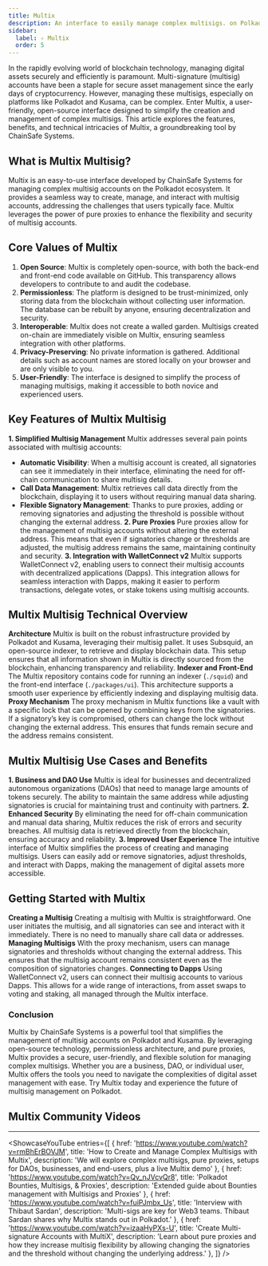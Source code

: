 ```yaml
---
title: Multix
description: An interface to easily manage complex multisigs. on Polkadot. All your multi-signature accounts, across many chains and parachains.
sidebar:
  label: ✧ Multix
  order: 5
---
```



In the rapidly evolving world of blockchain technology, managing digital assets securely and efficiently is paramount. Multi-signature (multisig) accounts have been a staple for secure asset management since the early days of cryptocurrency. However, managing these multisigs, especially on platforms like Polkadot and Kusama, can be complex. Enter Multix, a user-friendly, open-source interface designed to simplify the creation and management of complex multisigs. This article explores the features, benefits, and technical intricacies of Multix, a groundbreaking tool by ChainSafe Systems.

## What is Multix Multisig?
Multix is an easy-to-use interface developed by ChainSafe Systems for managing complex multisig accounts on the Polkadot ecosystem. It provides a seamless way to create, manage, and interact with multisig accounts, addressing the challenges that users typically face. Multix leverages the power of pure proxies to enhance the flexibility and security of multisig accounts.

## Core Values of Multix
1. **Open Source**: Multix is completely open-source, with both the back-end and front-end code available on GitHub. This transparency allows developers to contribute to and audit the codebase.
2. **Permissionless**: The platform is designed to be trust-minimized, only storing data from the blockchain without collecting user information. The database can be rebuilt by anyone, ensuring decentralization and security.
3. **Interoperable**: Multix does not create a walled garden. Multisigs created on-chain are immediately visible on Multix, ensuring seamless integration with other platforms.
4. **Privacy-Preserving**: No private information is gathered. Additional details such as account names are stored locally on your browser and are only visible to you.
5. **User-Friendly**: The interface is designed to simplify the process of managing multisigs, making it accessible to both novice and experienced users.

## Key Features of Multix Multisig
**1. Simplified Multisig Management**
Multix addresses several pain points associated with multisig accounts:
- **Automatic Visibility**: When a multisig account is created, all signatories can see it immediately in their interface, eliminating the need for off-chain communication to share multisig details.
- **Call Data Management**: Multix retrieves call data directly from the blockchain, displaying it to users without requiring manual data sharing.
- **Flexible Signatory Management**: Thanks to pure proxies, adding or removing signatories and adjusting the threshold is possible without changing the external address.
**2. Pure Proxies**
Pure proxies allow for the management of multisig accounts without altering the external address. This means that even if signatories change or thresholds are adjusted, the multisig address remains the same, maintaining continuity and security.
**3. Integration with WalletConnect v2**
Multix supports WalletConnect v2, enabling users to connect their multisig accounts with decentralized applications (Dapps). This integration allows for seamless interaction with Dapps, making it easier to perform transactions, delegate votes, or stake tokens using multisig accounts.

## Multix Multisig Technical Overview
**Architecture**
Multix is built on the robust infrastructure provided by Polkadot and Kusama, leveraging their multisig pallet. It uses Subsquid, an open-source indexer, to retrieve and display blockchain data. This setup ensures that all information shown in Multix is directly sourced from the blockchain, enhancing transparency and reliability.
**Indexer and Front-End**
The Multix repository contains code for running an indexer (`./squid`) and the front-end interface (`./packages/ui`). This architecture supports a smooth user experience by efficiently indexing and displaying multisig data.
**Proxy Mechanism**
The proxy mechanism in Multix functions like a vault with a specific lock that can be opened by combining keys from the signatories. If a signatory’s key is compromised, others can change the lock without changing the external address. This ensures that funds remain secure and the address remains consistent.

## Multix Multisig Use Cases and Benefits
**1. Business and DAO Use**
Multix is ideal for businesses and decentralized autonomous organizations (DAOs) that need to manage large amounts of tokens securely. The ability to maintain the same address while adjusting signatories is crucial for maintaining trust and continuity with partners.
**2. Enhanced Security**
By eliminating the need for off-chain communication and manual data sharing, Multix reduces the risk of errors and security breaches. All multisig data is retrieved directly from the blockchain, ensuring accuracy and reliability.
**3. Improved User Experience**
The intuitive interface of Multix simplifies the process of creating and managing multisigs. Users can easily add or remove signatories, adjust thresholds, and interact with Dapps, making the management of digital assets more accessible.

## Getting Started with Multix
**Creating a Multisig**
Creating a multisig with Multix is straightforward. One user initiates the multisig, and all signatories can see and interact with it immediately. There is no need to manually share call data or addresses.
**Managing Multisigs**
With the proxy mechanism, users can manage signatories and thresholds without changing the external address. This ensures that the multisig account remains consistent even as the composition of signatories changes.
**Connecting to Dapps**
Using WalletConnect v2, users can connect their multisig accounts to various Dapps. This allows for a wide range of interactions, from asset swaps to voting and staking, all managed through the Multix interface.

### Conclusion
Multix by ChainSafe Systems is a powerful tool that simplifies the management of multisig accounts on Polkadot and Kusama. By leveraging open-source technology, permissionless architecture, and pure proxies, Multix provides a secure, user-friendly, and flexible solution for managing complex multisigs. Whether you are a business, DAO, or individual user, Multix offers the tools you need to navigate the complexities of digital asset management with ease. Try Multix today and experience the future of multisig management on Polkadot.

## Multix Community Videos
--------------
<ShowcaseYouTube
  entries={[
    {
      href: 'https://www.youtube.com/watch?v=rmBhErBOVJM',
      title: 'How to Create and Manage Complex Multisigs with Multix',
      description: 'We will explore complex multisigs, pure proxies, setups for DAOs, businesses, and end-users, plus a live Multix demo'
    },
        {
      href: 'https://www.youtube.com/watch?v=Qv_nJVcvQr8',
      title: 'Polkadot Bounties, Multisigs, & Proxies',
      description: 'Extended guide about Bounties management with Multisigs and Proxies'
    },
        {
      href: 'https://www.youtube.com/watch?v=fuiPJmbx_Us',
      title: 'Interview with Thibaut Sardan',
      description: 'Multi-sigs are key for Web3 teams. Thibaut Sardan shares why Multix stands out in Polkadot.'
    },
        {
      href: 'https://www.youtube.com/watch?v=izaaHyPXs-U',
      title: 'Create Multi-signature Accounts with MultiX',
      description: 'Learn about pure proxies and how they increase multisig flexibility by allowing changing the signatories and the threshold without changing the underlying address.'
    },
  ]} />



